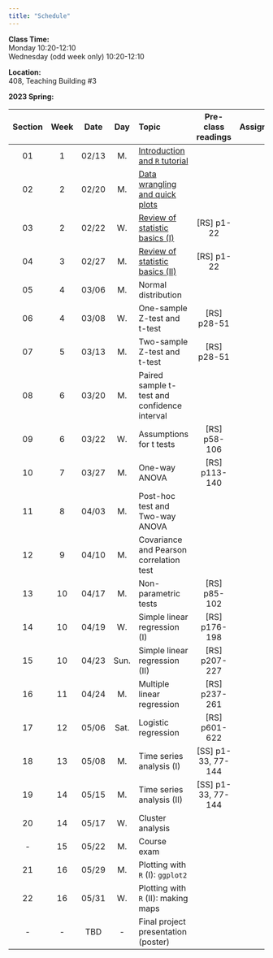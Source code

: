 ---
title: "Schedule"
---
**Class Time:**   
Monday 10:20-12:10  
Wednesday (odd week only) 10:20-12:10  

**Location:**   
408, Teaching Building #3 

**2023 Spring:**

Section|Week|Date |Day  | Topic                                                                                      |Pre-class readings  |Assignment                                                    |
|:----:|:--:|:---:|:---:|:-------------------------------------------------------------------------------------------|:------------------:|:------------------------------------------------------------:|
|01    |1   |02/13|M.   |[Introduction and `R` tutorial](https://zhu-group.github.io/ese335/S01.html)                |                    |                                                              |
|02    |2   |02/20|M.   |[Data wrangling and quick plots](https://zhu-group.github.io/ese335/S02.html)               |                    |                                                              |
|03    |2   |02/22|W.   |[Review of statistic basics (I)](https://zhu-group.github.io/ese335/S03.html)               | [RS] p1-22         |                                                              |
|04    |3   |02/27|M.   |[Review of statistic basics (II)](https://zhu-group.github.io/ese335/S04.html)              | [RS] p1-22         |                                                              |
|05    |4   |03/06|M.   |Normal distribution                                                                         |                    |                                                              |
|06    |4   |03/08|W.   |One-sample Z-test and t-test                                                                | [RS] p28-51        |                                                              |
|07    |5   |03/13|M.   |Two-sample Z-test and t-test                                                                | [RS] p28-51        |                                                              |   
|08    |6   |03/20|M.   |Paired sample t-test and confidence interval                                                |                    |                                                              |
|09    |6   |03/22|W.   |Assumptions for t tests                                                                     | [RS] p58-106       |                                                              |
|10    |7   |03/27|M.   |One-way ANOVA                                                                               | [RS] p113-140      |                                                              |
|11    |8   |04/03|M.   |Post-hoc test and Two-way ANOVA                                                             |                    |                                                              |
|12    |9   |04/10|M.   |Covariance and Pearson correlation test                                                     |                    |                                                              |
|13    |10  |04/17|M.   |Non-parametric tests                                                                        | [RS] p85-102       |                                                              |
|14    |10  |04/19|W.   |Simple linear regression (I)                                                                | [RS] p176-198      |                                                              |
|15    |10  |04/23|Sun. |Simple linear regression (II)                                                               | [RS] p207-227      |                                                              |
|16    |11  |04/24|M.   |Multiple linear regression                                                                  | [RS] p237-261      |                                                              |
|17    |12  |05/06|Sat. |Logistic regression                                                                         | [RS] p601-622      |                                                              |
|18    |13  |05/08|M.   |Time series analysis (I)                                                                    | [SS] p1-33, 77-144 |                                                              |
|19    |14  |05/15|M.   |Time series analysis (II)                                                                   | [SS] p1-33, 77-144 |                                                              |
|20    |14  |05/17|W.   |Cluster analysis                                                                            |                    |                                                              |
|-     |15  |05/22|M.   |Course exam                                                                                 |                    |                                                              |
|21    |16  |05/29|M.   |Plotting with `R` (I): `ggplot2`                                                            |                    |                                                              |  
|22    |16  |05/31|W.   |Plotting with `R` (II): making maps                                                         |                    |                                                              |  
|-     |-   |TBD  |-    |Final project presentation (poster)                                                         |                    |                                                              |
